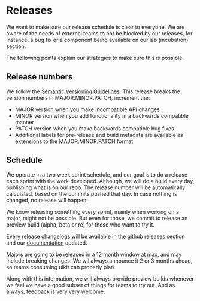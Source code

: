 
<Meta title="Community/Releases" />

# Releases

We want to make sure our release schedule is clear to everyone. We are aware of the needs of external teams to not be blocked by our releases, for instance, a bug fix or a component being available on our lab (incubation) section. 

The following points explain our strategies to make sure this is possible. 

## Release numbers
We follow the [Semantic Versioning Guidelines](https://semver.org/). This release breaks the version numbers in MAJOR.MINOR.PATCH, increment the:
 - MAJOR version when you make incompatible API changes
 - MINOR version when you add functionality in a backwards compatible manner
 - PATCH version when you make backwards compatible bug fixes
 - Additional labels for pre-release and build metadata are available as extensions to the MAJOR.MINOR.PATCH format.  

## Schedule
We operate in a two week sprint schedule, and our goal is to do a release each sprint with the work developed. Although, we will do a build every day, publishing what is on our repo. 
The release number will be automatically calculated, based on the commits pushed that day. In case nothing is changed, no release will happen. 

We know releasing something every sprint, mainly when working on a major, might not be possible. But even for those, we commit to release an preview build (alpha, beta or rc) for those who want to try it. 

Every release changelogs will be available in the [github releases section](https://github.com/pentaho/hv-uikit-react/releases) and our [documentation](https://pentaho.github.io/hv-uikit-react/) updated.

Majors are going to be released in a 12 month window at max, and may include breaking changes. We wil always announce it 2 or 3 months ahead, so teams consuming uikit can properly plan. 

Along with this information, we will always provide preview builds whenever we feel we have a good subset of things for teams to try out. And as always, feedback is very very welcome.    